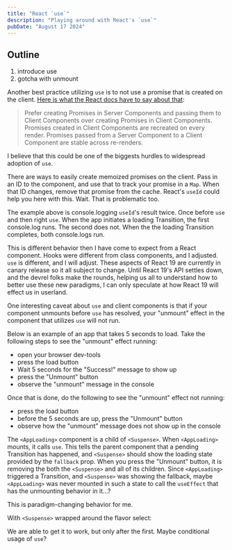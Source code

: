 ```yaml
---
title: "React `use`"
description: "Playing around with React's `use`"
pubDate: "August 17 2024"
---
```


<link rel="preconnect" href="https://fonts.googleapis.com" />
<link rel="preconnect" href="https://fonts.gstatic.com" crossorigin />
<link
  rel="stylesheet"
  href="https://fonts.googleapis.com/css2?family=Roboto:wght@300;400;500;700&display=swap"
/>


## Outline

1. introduce use
1. gotcha with unmount

Another best practice utilizing `use` is to not use a promise that is created on
the client.
[Here is what the React docs have to say about that](https://react.dev/reference/react/use#caveats):

> Prefer creating Promises in Server Components and passing them to Client
> Components over creating Promises in Client Components. Promises created in
> Client Components are recreated on every render. Promises passed from a Server
> Component to a Client Component are stable across re-renders.

I believe that this could be one of the biggests hurdles to widespread adoption
of `use`.

There are ways to easily create memoized promises on the client. Pass in an ID
to the component, and use that to track your promise in a `Map`. When that ID
changes, remove that promise from the cache. React's `useId` could help you here
with this. Wait. That is problematic too.

<UseIdChangingExample client:only="react" />

The example above is console.logging `useId`'s result twice. Once before `use`
and then right `use`. When the app initiates a loading Transition, the first
console.log runs. The second does not. When the the loading Transition
completes, both console.logs run.

This is different behavior then I have come to expect from a React component.
Hooks were different from class components, and I adjusted. `use` is different,
and I will adjust. These aspects of React 19 are currently in canary release so
it all subject to change. Until React 19's API settles down, and the devrel
folks make the rounds, helping us all to understand how to better use these new
paradigms, I can only speculate at how React 19 will effect us in userland.

One interesting caveat about `use` and client components is that if your
component unmounts before `use` has resolved, your "unmount" effect in the
component that utilizes `use` will not run.

Below is an example of an app that takes 5 seconds to load. Take the following
steps to see the "unmount" effect running:

- open your browser dev-tools
- press the load button
- Wait 5 seconds for the "Success!" message to show up
- press the "Unmount" button
- observe the "unmount" message in the console

Once that is done, do the following to see the "unmount" effect not running:

- press the load button
- before the 5 seconds are up, press the "Unmount" button
- observe how the "unmount" message does not show up in the console

<NoUnmountEffectExample client:only="react" />

The `<AppLoading>` component is a child of `<Suspense>`. When `<AppLoading>`
mounts, it calls `use`. This tells the parent component that a pending
Transition has happened, and `<Suspense>` should show the loading state provided
by the `fallback` prop. When you press the "Unmount" button, it is removing the
both the `<Suspense>` and all of its children. Since `<AppLoading>` triggered a
Transition, and `<Suspense>` was showing the fallback, maybe `<AppLoading>` was
never mounted in such a state to call the `useEffect` that has the unmounting
behavior in it...?

This is paradigm-changing behavior for me.

With `<Suspense>` wrapped around the flavor select:

<AppSuspenseWithFlavorSuspenseExample client:only="react" />

We are able to get it to work, but only after the first. Maybe conditional usage
of `use`?

<StartTransitionLoadingTextExample client:only="react" />
